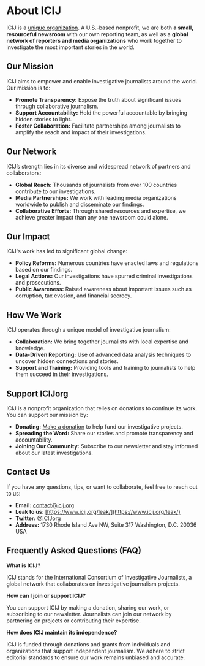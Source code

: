 
<Meta title="About ICIJ" />

# About ICIJ

ICIJ is a [unique organization](https://www.icij.org/about/icijs-story/).
A U.S.-based nonprofit, we are both **a small, resourceful newsroom** with our
own reporting team, as well as a **global network of reporters and media
organizations** who work together to investigate the most important stories in the world.

## Our Mission

ICIJ aims to empower and enable investigative journalists around the world. Our mission is to:

* **Promote Transparency:** Expose the truth about significant issues through collaborative journalism.
* **Support Accountability:** Hold the powerful accountable by bringing hidden stories to light.
* **Foster Collaboration:** Facilitate partnerships among journalists to amplify the reach and impact of their investigations.

## Our Network

ICIJ’s strength lies in its diverse and widespread network of partners and collaborators:

* **Global Reach:** Thousands of journalists from over 100 countries contribute to our investigations.
* **Media Partnerships:** We work with leading media organizations worldwide to publish and disseminate our findings.
* **Collaborative Efforts:** Through shared resources and expertise, we achieve greater impact than any one newsroom could alone.

## Our Impact

ICIJ's work has led to significant global change:

* **Policy Reforms:** Numerous countries have enacted laws and regulations based on our findings.
* **Legal Actions:** Our investigations have spurred criminal investigations and prosecutions.
* **Public Awareness:** Raised awareness about important issues such as corruption, tax evasion, and financial secrecy.

## How We Work

ICIJ operates through a unique model of investigative journalism:

* **Collaboration:** We bring together journalists with local expertise and knowledge.
* **Data-Driven Reporting:** Use of advanced data analysis techniques to uncover hidden connections and stories.
* **Support and Training:** Providing tools and training to journalists to help them succeed in their investigations.


## Support ICIJorg

ICIJ is a nonprofit organization that relies on donations to continue its work. You can support our mission by:

* **Donating:** [Make a donation](https://www.icij.org/donate/) to help fund our investigative projects.
* **Spreading the Word:** Share our stories and promote transparency and accountability.
* **Joining Our Community:** Subscribe to our newsletter and stay informed about our latest investigations.

## Contact Us

If you have any questions, tips, or want to collaborate, feel free to reach out to us:

* **Email:** contact@icij.org
* **Leak to us**: [https://www.icij.org/leak/](https://www.icij.org/leak/)
* **Twitter:** [@ICIJorg](https://twitter.com/ICIJorg)
* **Address:** 1730 Rhode Island Ave NW, Suite 317 Washington, D.C. 20036 USA 

## Frequently Asked Questions (FAQ)

**What is ICIJ?**

ICIJ stands for the International Consortium of Investigative Journalists, a global network that collaborates on investigative journalism projects.

**How can I join or support ICIJ?**

You can support ICIJ by making a donation, sharing our work, or subscribing to our newsletter. Journalists can join our network by partnering on projects or contributing their expertise.

**How does ICIJ maintain its independence?**

ICIJ is funded through donations and grants from individuals and organizations that support independent journalism. We adhere to strict editorial standards to ensure our work remains unbiased and accurate.

